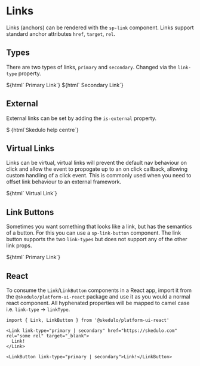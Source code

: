 

<Meta title="Components/Links" />

# Links

Links (anchors) can be rendered with the `sp-link` component. Links support standard anchor attributes `href`, `target`, `rel`.

## Types

There are two types of links, `primary` and `secondary`. Changed via the `link-type` property.

<Canvas>
  <Story name="Primary">${html`<sp-link href="#"> Primary Link</sp-link>`}</Story>
  <Story name="Secondary">${html`<sp-link href="#" link-type="secondary"> Secondary Link</sp-link>`}</Story>
</Canvas>

## External

External links can be set by adding the `is-external` property.

<Canvas>
  <Story name="External">
    $
    {html`<sp-link href="https://developer.skedulo.com/" link-type="secondary" is-external
      >Skedulo help centre</sp-link
    >`}
  </Story>
</Canvas>

## Virtual Links

Links can be virtual, virtual links will prevent the default nav behaviour on click and allow the event to propogate up to an on click callback, allowing custom handling of a click event. This is commonly used when you need to offset link behaviour to an external framework.

<Canvas>
  <Story name="Virtual Link">${html`<sp-link href="https://www.skeudlo.com" virtual> Virtual Link</sp-link>`}</Story>
</Canvas>

## Link Buttons

Sometimes you want something that looks like a link, but has the semantics of a button. For this you can use a `sp-link-button` component. The link button supports the two `link-types` but does not support any of the other link props.

<Canvas>
  <Story name="Link Button">${html`<sp-link-button> Primary Link</sp-link-button>`}</Story>
</Canvas>

## React

To consume the `Link`/`LinkButton` components in a React app, import it from the `@skedulo/platform-ui-react` package and use it as you would a normal react component.
All hyphenated properties will be mapped to camel case i.e. `link-type` -> `linkType`.

```tsx
import { Link, LinkButton } from '@skedulo/platform-ui-react'

<Link link-type="primary | secondary" href="https://skedulo.com" rel="some rel" target="_blank">
  Link!
</Link>

<LinkButton link-type="primary | secondary">Link!</LinkButton>
```
